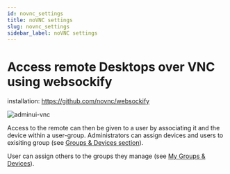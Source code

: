 ```yaml
---
id: novnc_settings
title: noVNC settings
slug: novnc_settings 
sidebar_label: noVNC settings
---
```


# Access remote Desktops over VNC using websockify

installation: https://github.com/novnc/websockify

![adminui-vnc](/img/adminui-vnc.png)

Access to the remote can then be given to a user by associating it and the device within a user-group.
Administrators can assign devices and users to exisiting group (see [Groups & Devices section](/docs/eln/admin_ui/groups_n_devices)).

User can assign others to the groups they manage (see [My Groups & Devices](/docs/eln/inventory)).
